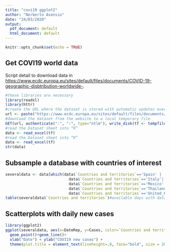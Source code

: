 ```yaml
---
title: "covi19 ggplot2"
author: "Norberto Asensio"
date: "24/03/2020"
output:
  pdf_document: default
  html_document: default
---
```


```r
knitr::opts_chunk$set(echo = TRUE)
```

## Get COVI19 world data

Script detail to download data in <https://www.ecdc.europa.eu/sites/default/files/documents/COVID-19-geographic-disbtribution-worldwide->.

```r
#these libraries are necessary
library(readxl)
library(httr)
#create the URL where the dataset is stored with automatic updates every day
url <- paste("https://www.ecdc.europa.eu/sites/default/files/documents/COVID-19-geographic-disbtribution-worldwide-",format(Sys.time(), "%Y-%m-%d"), ".xlsx", sep = "")
#download the dataset from the website to a local temporary file
GET(url, authenticate(":", ":", type="ntlm"), write_disk(tf <- tempfile(fileext = ".xlsx")))
#read the Dataset sheet into “R”
data <- read_excel(tf)
#read the Dataset sheet into “R”
data <- read_excel(tf)
str(data)
```

## Subsample a database with countries of interest
```r
severaldata <- data[which(data$`Countries and territories`=='Spain' | 
                            data$`Countries and territories`=='Italy'| 
                            data$`Countries and territories`=='Mexico'| 
                            data$`Countries and territories`=='Thailand'| 
                            data$`Countries and territories`=='United_Kingdom'), ]
table(severaldata$`Countries and territories`)#available days with data
```

## Scatterplots with daily new cases

```r
library(ggplot2)
ggplot(severaldata, aes(x=DateRep, y=Cases, color=`Countries and territories`)) +
  geom_point()+geom_line()+  
  xlab("Date") + ylab("COVI19 new cases") +
  theme(plot.title = element_text(lineheight=.8, face="bold", size = 20)) +theme(text = element_text(size=12))
```


